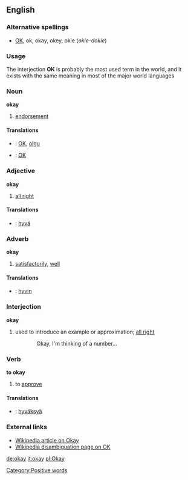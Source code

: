 ==English==

===Alternative spellings===
*[[OK]], ok, okay, okey, okie (''okie-dokie'')

===Usage===
The interjection '''OK''' is probably the most used term in the world, and it exists with the same meaning in most of the major world languages

===Noun===
'''okay'''
#[[endorsement]]

====Translations====
*{{et}}: [[OK]], [[olgu]]
*{{fi}}: [[OK]]

===Adjective===
'''okay'''
#[[all right]]

====Translations====
*{{fi}}: [[hyvä]]

===Adverb===
'''okay'''
#[[satisfactorily]], [[well]]

====Translations====
*{{fi}}: [[hyvin]]

===Interjection===
'''okay'''
#used to introduce an example or approximation; [[all right]]
::Okay, I'm thinking of a number...

===Verb===
'''to okay'''
#to [[approve]]

====Translations====
*{{fi}}: [[hyväksyä]]

===External links===
*[[:w:Okay|Wikipedia article on Okay]]
*[[w:OK|Wikipedia disambiguation page on OK]]

[[Category:Positive words]]

[[de:okay]]
[[it:okay]]
[[pl:Okay]]